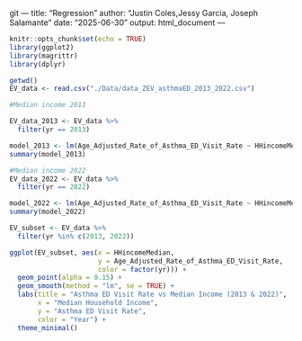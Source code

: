 git ---
title: "Regression"
author: "Justin Coles,Jessy Garcia, Joseph Salamante"
date: "2025-06-30"
output: html_document
---

```r
knitr::opts_chunk$set(echo = TRUE)
library(ggplot2)
library(magrittr)
library(dplyr)  
```

```r
getwd()
EV_data <- read.csv("./Data/data_ZEV_asthmaED_2013_2022.csv")
```

```r
#Median income 2013

EV_data_2013 <- EV_data %>%
  filter(yr == 2013)

model_2013 <- lm(Age_Adjusted_Rate_of_Asthma_ED_Visit_Rate ~ HHincomeMedian, data = EV_data_2013)
summary(model_2013)
```


```r
#Median income 2022
EV_data_2022 <- EV_data %>%
  filter(yr == 2022)

model_2022 <- lm(Age_Adjusted_Rate_of_Asthma_ED_Visit_Rate ~ HHincomeMedian, data = EV_data_2022)
summary(model_2022)

```

```r
EV_subset <- EV_data %>%
  filter(yr %in% c(2013, 2022))

ggplot(EV_subset, aes(x = HHincomeMedian,
                      y = Age_Adjusted_Rate_of_Asthma_ED_Visit_Rate,
                      color = factor(yr))) +
  geom_point(alpha = 0.15) +
  geom_smooth(method = "lm", se = TRUE) +
  labs(title = "Asthma ED Visit Rate vs Median Income (2013 & 2022)",
       x = "Median Household Income",
       y = "Asthma ED Visit Rate",
       color = "Year") +
  theme_minimal()
```

